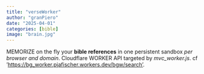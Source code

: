 ```yaml
---
title: "verseWorker"
author: "granPiero" 
date: "2025-04-01"
categories: [bible]
image: "brain.jpg"
---
```


MEMORIZE on the fly your **bible references** in one persistent sandbox *per browser and domain*. Cloudflare WORKER API targeted by *mvc_worker.js*. cf '[https://bg_worker.pjafischer.workers.dev/bgw/search'](https://bg_worker.pjafischer.workers.dev/bgw/search').

::: {#mainAnchor}
:::

<script src="mvc_worker.js"></script>
